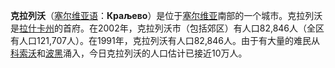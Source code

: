 {{Infobox Settlement
| name = 克拉列沃
| native_name = Краљево
| image_skyline = Kraljevo kolaž.jpg
| imagesize = 
| image_caption = 克拉列沃景觀
| image_flag = 
| image_shield = 
| pushpin_map = Serbia
| pushpin_label_position = bottom
| subdivision_type = 国家
| subdivision_name = {{SRB}}
| subdivision_type1 = [[塞尔维亚行政区划|州]]
| subdivision_name1 = [[拉什卡州|拉什卡州]]
| elevation_m = 
| elevation_ft = 
| area_total_km2 = 1530
| population_as_of = 2002年
| population_total = 121707
| population_density_km2 = auto
| timezone = [[欧洲中部时间|CET]]
| utc_offset = +1
| timezone_DST = [[欧洲中部夏令时间|CEST]]
| utc_offset_DST = +2
| latd = 43
| latm = 43
| lats = 24
| latNS = N
| longd = 20
| longm = 41
| longs = 13
| longEW = E
| postal_code_type = 
| postal_code = 
| website = https://archive.is/20120803202743/http://www.kraljevo.org/
}}
'''克拉列沃'''（[[塞尔维亚语|塞尔维亚语]]：'''Краљево'''）是位于[[塞尔维亚|塞尔维亚]]南部的一个城市。克拉列沃是[[拉什卡州|拉什卡州]]的首府。在2002年，克拉列沃市（包括郊区）有人口82,846人（全区有人口121,707人）。在1991年，克拉列沃有人口82,846人。由于有大量的难民从[[科索沃|科索沃]]和[[波黑|波黑]]涌入，今日克拉列沃的人口估计已接近10万人。

{{Authority control}}
{{Serbia-stub}}
{{塞爾維亞城市}}